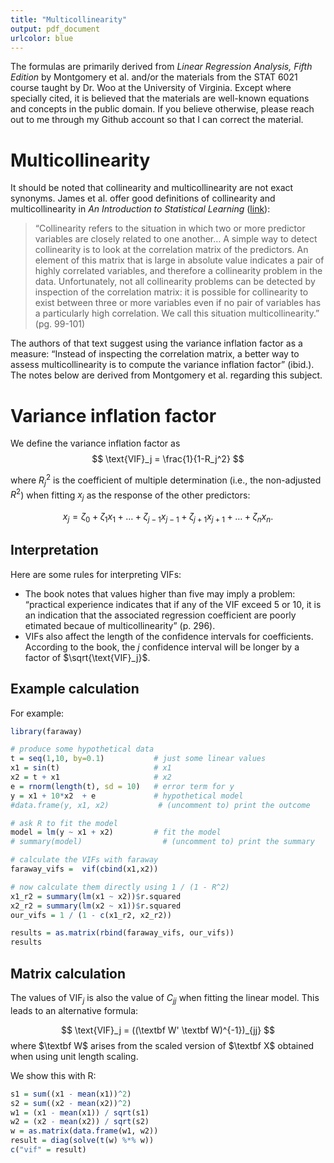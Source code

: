 ```yaml
---
title: "Multicollinearity"
output: pdf_document
urlcolor: blue
---
```


The formulas are primarily derived from _Linear Regression Analysis, Fifth Edition_ by Montgomery et al. and/or the materials from the STAT 6021 course taught by Dr. Woo at the University of Virginia.  Except where specially cited, it is believed that the materials are well-known equations and concepts in the public domain.  If you believe otherwise, please reach out to me through my Github account so that I can correct the material.

# Multicollinearity

It should be noted that collinearity and multicollinearity are not exact synonyms.  James et al. offer good definitions of collinearity and multicollinearity in _An Introduction to Statistical Learning_ ([link](http://faculty.marshall.usc.edu/gareth-james/ISL/)):

> "Collinearity refers to the situation in which two or more predictor variables are closely related to one another... A simple way to detect collinearity is to look at the correlation matrix of the predictors. An element of this matrix that is large in absolute value indicates a pair of highly correlated variables, and therefore a collinearity problem in the data. Unfortunately, not all collinearity problems can be detected by inspection of the correlation matrix: it is possible for collinearity to exist between three or more variables even if no pair of variables has a particularly high correlation. We call this situation multicollinearity." (pg. 99-101)

The authors of that text suggest using the variance inflation factor as a measure: "Instead of inspecting the correlation matrix, a better way to assess multicollinearity is to compute the variance inflation factor" (ibid.).  The notes below are derived from Montgomery et al. regarding this subject.

# Variance inflation factor

We define the variance inflation factor as
$$ \text{VIF}_j = \frac{1}{1-R_j^2} $$

where $R_j^2$ is the coefficient of multiple determination (i.e., the non-adjusted $R^2$) when fitting $x_j$ as the response of the other predictors:
 
$$ x_j = \zeta_0 + \zeta_1 x_1 + \dots + \zeta_{j-1} x_{j-1} + \zeta_{j+1} x_{j+1} + \dots + \zeta_n x_n . $$  

## Interpretation
Here are some rules for interpreting VIFs:

* The book notes that values higher than five may imply a problem: "practical experience indicates that if any of the VIF exceed 5 or 10, it is an indication that the associated regression coefficient are poorly etimated becaue of multicollinearity" (p. 296).
* VIFs also affect the length of the confidence intervals for coefficients.  According to the book, the $j$ confidence interval will be longer by a factor of $\sqrt{\text{VIF}_j}$.


## Example calculation

For example:
```r
library(faraway)

# produce some hypothetical data
t = seq(1,10, by=0.1)           # just some linear values
x1 = sin(t)                     # x1
x2 = t + x1                     # x2
e = rnorm(length(t), sd = 10)   # error term for y
y = x1 + 10*x2  + e             # hypothetical model
#data.frame(y, x1, x2)           # (uncomment to) print the outcome

# ask R to fit the model
model = lm(y ~ x1 + x2)         # fit the model
# summary(model)                  # (uncomment to) print the summary

# calculate the VIFs with faraway
faraway_vifs =  vif(cbind(x1,x2))

# now calculate them directly using 1 / (1 - R^2)
x1_r2 = summary(lm(x1 ~ x2))$r.squared
x2_r2 = summary(lm(x2 ~ x1))$r.squared
our_vifs = 1 / (1 - c(x1_r2, x2_r2))

results = as.matrix(rbind(faraway_vifs, our_vifs))
results
```

## Matrix calculation

The values of $\text{VIF}_j$ is also the value of $C_{jj}$ when fitting the linear model.  This leads to an alternative formula:

$$
  \text{VIF}_j = ((\textbf W' \textbf W)^{-1})_{jj}
$$
where $\textbf W$ arises from the scaled version of $\textbf X$ obtained when using unit length scaling.

We show this with R:
```r
s1 = sum((x1 - mean(x1))^2)
s2 = sum((x2 - mean(x2))^2)
w1 = (x1 - mean(x1)) / sqrt(s1)
w2 = (x2 - mean(x2)) / sqrt(s2)
w = as.matrix(data.frame(w1, w2))
result = diag(solve(t(w) %*% w))
c("vif" = result)
```

